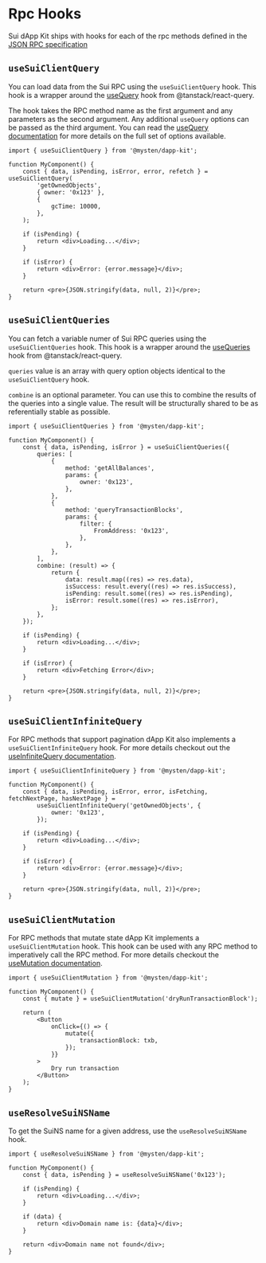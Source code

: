 # Rpc Hooks

Sui dApp Kit ships with hooks for each of the rpc methods defined in the
[JSON RPC specification](https://docs.sui.io/sui-jsonrpc)

## `useSuiClientQuery`

You can load data from the Sui RPC using the `useSuiClientQuery` hook. This hook is a wrapper around
the [useQuery](https://tanstack.com/query/latest/docs/react/guides/queries) hook from
@tanstack/react-query.

The hook takes the RPC method name as the first argument and any parameters as the second argument.
Any additional `useQuery` options can be passed as the third argument. You can read the
[useQuery documentation](https://tanstack.com/query/latest/docs/react/guides/queries) for more
details on the full set of options available.

```tsx
import { useSuiClientQuery } from '@mysten/dapp-kit';

function MyComponent() {
	const { data, isPending, isError, error, refetch } = useSuiClientQuery(
		'getOwnedObjects',
		{ owner: '0x123' },
		{
			gcTime: 10000,
		},
	);

	if (isPending) {
		return <div>Loading...</div>;
	}

	if (isError) {
		return <div>Error: {error.message}</div>;
	}

	return <pre>{JSON.stringify(data, null, 2)}</pre>;
}
```

## `useSuiClientQueries`

You can fetch a variable numer of Sui RPC queries using the `useSuiClientQueries` hook. This hook is
a wrapper around the [useQueries](https://tanstack.com/query/latest/docs/react/reference/useQueries)
hook from @tanstack/react-query.

`queries` value is an array with query option objects identical to the `useSuiClientQuery` hook.

`combine` is an optional parameter. You can use this to combine the results of the queries into a
single value. The result will be structurally shared to be as referentially stable as possible.

```tsx
import { useSuiClientQueries } from '@mysten/dapp-kit';

function MyComponent() {
	const { data, isPending, isError } = useSuiClientQueries({
		queries: [
			{
				method: 'getAllBalances',
				params: {
					owner: '0x123',
				},
			},
			{
				method: 'queryTransactionBlocks',
				params: {
					filter: {
						FromAddress: '0x123',
					},
				},
			},
		],
		combine: (result) => {
			return {
				data: result.map((res) => res.data),
				isSuccess: result.every((res) => res.isSuccess),
				isPending: result.some((res) => res.isPending),
				isError: result.some((res) => res.isError),
			};
		},
	});

	if (isPending) {
		return <div>Loading...</div>;
	}

	if (isError) {
		return <div>Fetching Error</div>;
	}

	return <pre>{JSON.stringify(data, null, 2)}</pre>;
}
```

## `useSuiClientInfiniteQuery`

For RPC methods that support pagination dApp Kit also implements a `useSuiClientInfiniteQuery` hook.
For more details checkout out the
[useInfiniteQuery documentation](https://tanstack.com/query/latest/docs/react/guides/infinite-queries).

```tsx
import { useSuiClientInfiniteQuery } from '@mysten/dapp-kit';

function MyComponent() {
	const { data, isPending, isError, error, isFetching, fetchNextPage, hasNextPage } =
		useSuiClientInfiniteQuery('getOwnedObjects', {
			owner: '0x123',
		});

	if (isPending) {
		return <div>Loading...</div>;
	}

	if (isError) {
		return <div>Error: {error.message}</div>;
	}

	return <pre>{JSON.stringify(data, null, 2)}</pre>;
}
```

## `useSuiClientMutation`

For RPC methods that mutate state dApp Kit implements a `useSuiClientMutation` hook. This hook can
be used with any RPC method to imperatively call the RPC method. For more details checkout the
[useMutation documentation](https://tanstack.com/query/latest/docs/react/guides/mutations).

```tsx
import { useSuiClientMutation } from '@mysten/dapp-kit';

function MyComponent() {
	const { mutate } = useSuiClientMutation('dryRunTransactionBlock');

	return (
		<Button
			onClick={() => {
				mutate({
					transactionBlock: txb,
				});
			}}
		>
			Dry run transaction
		</Button>
	);
}
```

## `useResolveSuiNSName`

To get the SuiNS name for a given address, use the `useResolveSuiNSName` hook.

```tsx
import { useResolveSuiNSName } from '@mysten/dapp-kit';

function MyComponent() {
	const { data, isPending } = useResolveSuiNSName('0x123');

	if (isPending) {
		return <div>Loading...</div>;
	}

	if (data) {
		return <div>Domain name is: {data}</div>;
	}

	return <div>Domain name not found</div>;
}
```
